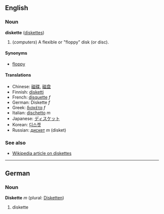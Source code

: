 ==English==
===Noun===
'''diskette''' ([[diskettes]])

# (''computers'') A flexible or "floppy" disk (or disc).

====Synonyms====
*[[floppy]]

====Translations====
*Chinese: [[磁碟]], [[磁盘]]
*Finnish: [[disketti]]
*French: [[disquette]] ''f''
*German: Diskette ''f''
*Greek: [[δισκέτα]] ''f''
*Italian: [[dischetto]] ''m''
*Japanese: [[ディスケット]]
*Korean: [[디스켓]]
*Russian: [[дискет]] ''m'' (disket)

===See also===
*[[w:Diskette|Wikipedia article on diskettes]]

----

==German==
===Noun===
'''Diskette''' ''m'' (plural: [[Disketten]])

# diskette